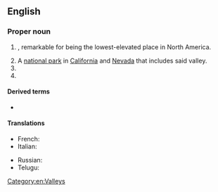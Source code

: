 ==English==
{{wikipedia}}

===Proper noun===
{{en-proper noun|head=[[death|Death]] [[valley|Valley]]}}

# {{place|en|valley|in eastern|s/California}}, remarkable for being the lowest-elevated place in North America.
# A [[national park]] in [[California]] and [[Nevada]] that includes said valley.
# {{n-g|A nickname for {{w|Memorial Stadium, Clemson|Memorial Stadium}}, a football stadium in {{w|Clemson, South Carolina|Clemson}}, [[South Carolina]].}}
# {{n-g|A nickname for {{w|Tiger Stadium (LSU)|Tiger Stadium}}, a football stadium in {{w|Baton Rouge, Louisiana|Baton Rouge}}, [[Louisiana]].}}

====Derived terms====
* {{l|en|Death Valley driver}}

====Translations====
{{trans-top|valley in California and Nevada}}
* French: {{t+|fr|Vallée de la mort|f}}
* Italian: {{t|it|Valle della Morte|f}}
{{trans-mid}}
* Russian: {{t|ru|Доли́на Сме́рти|f}}
* Telugu: {{t|te|మృత్యులోయ}}
{{trans-bottom}}

[[Category:en:Valleys]]